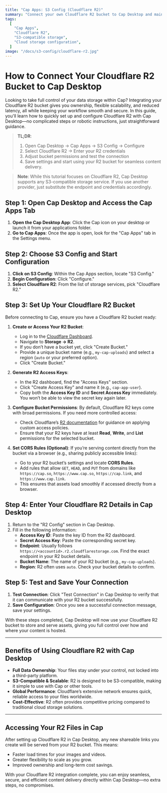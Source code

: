 ```yaml
---
title: "Cap Apps: S3 Config (Cloudflare R2)"
summary: "Connect your own Cloudflare R2 bucket to Cap Desktop and maintain 100% ownership over your data."
tags:
  [
    "Cap Apps",
    "Cloudflare R2",
    "S3-compatible storage",
    "Cloud storage configuration",
  ]
image: "/docs/s3-config/cloudflare-r2.jpg"
---
```


# How to Connect Your Cloudflare R2 Bucket to Cap Desktop

Looking to take full control of your data storage within Cap? Integrating your Cloudflare R2 bucket gives you ownership, flexible scalability, and reduced latency, all while keeping your workflow smooth and secure. In this guide, you'll learn how to quickly set up and configure Cloudflare R2 with Cap Desktop—no complicated steps or robotic instructions, just straightforward guidance.

> **TL;DR**:
>
> 1. Open Cap Desktop → Cap Apps → S3 Config → Configure
> 2. Select Cloudflare R2 → Enter your R2 credentials
> 3. Adjust bucket permissions and test the connection
> 4. Save settings and start using your R2 bucket for seamless content delivery.

> **Note**: While this tutorial focuses on Cloudflare R2, Cap Desktop supports any S3-compatible storage service. If you use another provider, just substitute the endpoint and credentials accordingly.

## Step 1: Open Cap Desktop and Access the Cap Apps Tab

1. **Open the Cap Desktop App**: Click the Cap icon on your desktop or launch it from your applications folder.
2. **Go to Cap Apps**: Once the app is open, look for the "Cap Apps" tab in the Settings menu.

## Step 2: Choose S3 Config and Start Configuration

1. **Click on S3 Config**: Within the Cap Apps section, locate "S3 Config."
2. **Begin Configuration**: Click "Configure."
3. **Select Cloudflare R2**: From the list of storage services, pick "Cloudflare R2."

## Step 3: Set Up Your Cloudflare R2 Bucket

Before connecting to Cap, ensure you have a Cloudflare R2 bucket ready:

1. **Create or Access Your R2 Bucket**:

   - Log in to the [Cloudflare Dashboard](https://dash.cloudflare.com).
   - Navigate to **Storage → R2**.
   - If you don’t have a bucket yet, click "Create Bucket."
   - Provide a unique bucket name (e.g., `my-cap-uploads`) and select a region (`auto` or your preferred option).
   - Click "Create Bucket."

2. **Generate R2 Access Keys**:

   - In the R2 dashboard, find the "Access Keys" section.
   - Click "Create Access Key" and name it (e.g., `cap-app-user`).
   - Copy both the **Access Key ID** and **Secret Access Key** immediately. You won’t be able to view the secret key again later.

3. **Configure Bucket Permissions**:
   By default, Cloudflare R2 keys come with broad permissions. If you need more controlled access:

   - Check Cloudflare’s [R2 documentation](https://developers.cloudflare.com/r2/) for guidance on applying custom access policies.
   - Ensure that your R2 keys have at least **Read**, **Write**, and **List** permissions for the selected bucket.

4. **Set CORS Rules (Optional)**:
   If you’re serving content directly from the bucket via a browser (e.g., sharing publicly accessible links):
   - Go to your R2 bucket’s settings and locate **CORS Rules**.
   - Add rules that allow `GET`, `HEAD`, and `PUT` from domains like `https://cap.so`, `https://www.cap.so`, `https://cap.link`, and `https://www.cap.link`.
   - This ensures that assets load smoothly if accessed directly from a browser.

## Step 4: Enter Your Cloudflare R2 Details in Cap Desktop

1. Return to the "R2 Config" section in Cap Desktop.
2. Fill in the following information:
   - **Access Key ID**: Paste the key ID from the R2 dashboard.
   - **Secret Access Key**: Paste the corresponding secret key.
   - **Endpoint**: Usually follows `https://<accountid>.r2.cloudflarestorage.com`. Find the exact endpoint in your R2 bucket details.
   - **Bucket Name**: The name of your R2 bucket (e.g., `my-cap-uploads`).
   - **Region**: R2 often uses `auto`. Check your bucket details to confirm.

## Step 5: Test and Save Your Connection

1. **Test Connection**: Click "Test Connection" in Cap Desktop to verify that it can communicate with your R2 bucket successfully.
2. **Save Configuration**: Once you see a successful connection message, save your settings.

With these steps completed, Cap Desktop will now use your Cloudflare R2 bucket to store and serve assets, giving you full control over how and where your content is hosted.

---

## Benefits of Using Cloudflare R2 with Cap Desktop

- **Full Data Ownership**: Your files stay under your control, not locked into a third-party platform.
- **S3-Compatible & Scalable**: R2 is designed to be S3-compatible, making it simple to use with Cap or other tools.
- **Global Performance**: Cloudflare’s extensive network ensures quick, reliable access to your files worldwide.
- **Cost-Effective**: R2 often provides competitive pricing compared to traditional cloud storage solutions.

---

## Accessing Your R2 Files in Cap

After setting up Cloudflare R2 in Cap Desktop, any new shareable links you create will be served from your R2 bucket. This means:

- Faster load times for your images and videos.
- Greater flexibility to scale as you grow.
- Improved ownership and long-term cost savings.

With your Cloudflare R2 integration complete, you can enjoy seamless, secure, and efficient content delivery directly within Cap Desktop—no extra steps, no compromises.
